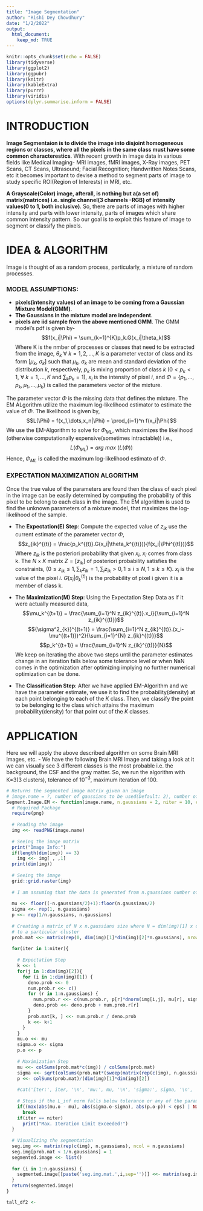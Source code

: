 ```yaml
---
title: "Image Segmentation"
author: "Rishi Dey Chowdhury"
date: "1/2/2022"
output: 
  html_document:
    keep_md: TRUE
---
```


```r
knitr::opts_chunk$set(echo = FALSE)
library(tidyverse)
library(ggplot2)
library(ggpubr)
library(knitr)
library(kableExtra)
library(purrr)
library(viridis)
options(dplyr.summarise.inform = FALSE)
```

# INTRODUCTION

**Image Segmentaion is to divide the image into disjoint homogeneous regions or classes, where all the pixels in the same class must have some common characterestics**. With recent growth in image data in various fields like Medical Imaging- MRI images, fMRI images, X-Ray images, PET Scans, CT Scans, Ultrasound; Facial Recognition; Handwritten Notes Scans, etc it becomes important to devise a method to segment parts of image to study specific ROI(Region of Interests) in MRI, etc.

**A Grayscale(Color) image, afterall, is nothing but a(a set of) matrix(matrices) i.e. single channel(3 channels -RGB) of intensity values(0 to 1, both inclusive)**. So, there are parts of images with higher intensity and parts with lower intensity, parts of images which share common intensity pattern. So our goal is to exploit this feature of image to segment or classify the pixels.

# IDEA & ALGORITHM

Image is thought of as a random process, particularly, a mixture of random processes.

### MODEL ASSUMPTIONS:
- **pixels(intensity values) of an image to be coming from a Gaussian Mixture Model(GMM)**.
- **The Gaussians in the mixture model are independent**.
- **pixels are iid sample from the above mentioned GMM**.
The GMM model's pdf is given by-
$$f(x_i|\Phi) = \sum_{k=1}^{K}p_k.G(x_i|\theta_k)$$
Where K is the nmber of processes or classes that need to be extracted from the image, $\theta_k\ \forall\ k=1,2,\dots, K$ is a parameter vector of class  and its form $[\mu_k,\ \sigma_k]$ such that $\mu_k,\ \sigma_k$ are mean and standard deviation of the distribution $k$, respectively, $p_k$ is mixing proportion of class $k$ ($0<p_k<1,\ \forall\ k=1,\dots,K$ and $\sum_kp_k=1$), $x_i$ is the intensity of pixel $i$, and $\Phi = \{p_1,\dots, p_k, \mu_1,\dots,\mu_k \}$ is called the parameters vector of the mixture.

The parameter vector $\Phi$ is the missing data that defines the mixture. The EM ALgorithm utilize the maximum log-likelihood estimator to estimate the value of $\Phi$. The likelihood is given by,
$$L(\Phi) = f(x_1,\dots,x_n|\Phi) = \prod_{i=1}^n f(x_i|\Phi)$$
We use the EM-Algorithm to solve for $\Phi_{ML}$, which maximizes the likelihood (otherwise computationally expensive(sometimes intractable)) i.e.,
$$L(\Phi_{ML}) = arg\ max\ (L(\Phi))$$
Hence, $\Phi_{ML}$ is called the maximum log-likelihood estimato of $\Phi$.

### EXPECTATION MAXIMIZATION ALGORITHM

Once the true value of the parameters are found then the class of each pixel in the image can be easily determined by computing the probability of this pixel to be belong to each class in the image. The EM algorithm is used to find the unknown parameters of a mixture model, that maximizes the log-likelihood of the sample.

- The **Expectation(E) Step**:
Compute the expected value of $z_{ik}$ use the current estimate of the parameter vector $\Phi$,
$$z_{ik}^{(t)} = \frac{p_k^{(t)}.G(x_i|\theta_k^{(t)})}{f(x_i|\Phi^{(t)})}$$
Where $z_{ik}$ is the posteriori probability that given $x_i,\ x_i$ comes from class k. The $N\times K$ matrix $Z=[z_{ik}]$ of posteriori probability satisfies the constraints, ($0\leq z_{ik}\leq 1, \sum_k z_{ik} = 1, \sum_i z_{ik}>0, 1\leq i\leq N, 1\leq k\leq K$). $x_i$ is the value of the pixel $i$. $G(x_i|\theta_k^{(t)})$ is the probability of pixel i given it is a member of class k.

- The **Maximization(M) Step**:
Using the Expectation Step Data as if it were actually measured data,
$$\mu_k^{(t+1)} = \frac{\sum_{i=1}^N z_{ik}^{(t)}.x_i}{\sum_{i=1}^N z_{ik}^{(t)}}$$
$${\sigma^2_{k}}^{(t+1)} = \frac{\sum_{i=1}^N z_{ik}^{(t)}.(x_i-\mu^{(t+1)})^2}{\sum_{i=1}^{N} z_{ik}^{(t)}}$$
$$p_k^{(t+1)} = \frac{\sum_{i=1}^N z_{ik}^{(t)}}{N}$$
We keep on iterating the above two steps until the parameter estimates change in an iteration falls below some tolerance level or when NaN comes in the optimization after optimizing implying no further numerical optimization can be done.

- The **Classification Step**:
After we have applied EM-Algorithm and we have the parameter estimate, we use it to find the probability(density) at each point belonging to each of the $K$ class. Then, we classify the point to be belonging to the class which attains the maximum probability(density) for that point out of the $K$ classes.

# APPLICATION

Here we will apply the above described algorithm on some Brain MRI Images, etc.
- We have the following Brain MRI Image and taking a look at it we can visually see 3 different classes is the most probable i.e. the background, the CSF and the gray matter. So, we run the algorithm with K=3(3 clusters), tolerance of $10^{-3}$, maximum iteration of 100. 
```r
# Returns the segmented image matrix given an image
# image.name = ?, number of gaussians to be used(Default: 2), number of iterations(Default: 10), tolerance(Default: 1e-3)
Segment.Image.EM <- function(image.name, n.gaussians = 2, niter = 10, eps = 1e-3){
  # Required Package
  require(png)
  
  # Reading the image
  img <<- readPNG(image.name)
  
  # Seeing the image matrix
  print("Image Info:")
  if(length(dim(img)) == 3)
    img <<- img[ , ,1]
  print(dim(img))
  
  # Seeing the image
  grid::grid.raster(img)
  
  # I am assuming that the data is generated from n.gaussians number of clusters(Normal Clusters)
  
  mu <<- floor((-n.gaussians/2)+1):floor(n.gaussians/2) 
  sigma <<- rep(1, n.gaussians)
  p <<- rep(1/n.gaussians, n.gaussians)
  
  # Creating a matrix of N x n.gaussians size where N = dim(img)[1] x dim(img)[2](i.e. total number of pixels) and n.gaussians cause that's the probability that a particular pixel belongs
  # to a particular cluster
  prob.mat <<- matrix(rep(0, dim(img)[1]*dim(img)[2]*n.gaussians), nrow = dim(img)[1]*dim(img)[2], ncol = n.gaussians)
  
  for(iter in 1:niter){
    
    # Expectation Step
    k <<- 1
    for(j in 1:dim(img)[2]){
      for (i in 1:dim(img)[1]) {
        deno.prob <<- 0
        num.prob.r <<- c()
        for (r in 1:n.gaussians) {
          num.prob.r <<- c(num.prob.r, p[r]*dnorm(img[i,j], mu[r], sigma[r]))
          deno.prob <<- deno.prob + num.prob.r[r]
        }
        prob.mat[k, ] <<- num.prob.r / deno.prob
        k <<- k+1
      }
    }
    mu.o <<- mu
    sigma.o <<- sigma
    p.o <<- p
    
    # Maximization Step
    mu <<- colSums(prob.mat*c(img)) / colSums(prob.mat)
    sigma <<- sqrt(colSums(prob.mat*(sweep(matrix(rep(c(img), n.gaussians), ncol = n.gaussians), 2, mu))^2)/colSums((prob.mat)))
    p <<- colSums(prob.mat)/(dim(img)[1]*dim(img)[2])
    
    #cat('iter:', iter, '\n', 'mu:', mu, '\n', 'sigma:', sigma, '\n', 'probs:', p, '\n')
    
    # Stops if the L_inf norm falls below tolerance or any of the param becomes NaN
    if((max(abs(mu.o - mu), abs(sigma.o-sigma), abs(p.o-p)) < eps) | NaN %in% mu | NaN %in% sigma | NaN %in% p)
      break
    if(iter == niter)
      print("Max. Iteration Limit Exceeded!")
  }
  
  # Visualizing the segmentation
  seg.img <<- matrix(rep(c(img), n.gaussians), ncol = n.gaussians)
  seg.img[prob.mat < 1/n.gaussians] = 1
  segmented.image <<- list()
  
  for (i in 1:n.gaussians) {
    segmented.image[[paste('seg.img.mat.',i,sep='')]] <<- matrix(seg.img[,i], nrow = dim(img)[1], ncol = dim(img)[2])
  }
  return(segmented.image)
}
```

```r
tall_df2 <- 
```


